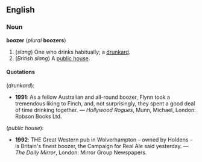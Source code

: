 ==English==
===Noun===
'''boozer''' (''plural'' '''boozers''')

#(''slang'') One who drinks habitually; a [[drunkard]].
#(''British slang'') A [[public house]].

====Quotations====
(''drunkard''):
*'''1991''': As a fellow Australian and all-round boozer, Flynn took a tremendous liking to Finch, and, not surprisingly, they spent a good deal of time drinking together. &mdash; ''Hollywood Rogues'', Munn, Michael, London: Robson Books Ltd.
(''public house''):
*'''1992''': THE Great Western pub in Wolverhampton &ndash; owned by Holdens &ndash; is Britain's finest boozer, the Campaign for Real Ale said yesterday. &mdash; ''The Daily Mirror'', London: Mirror Group Newspapers.